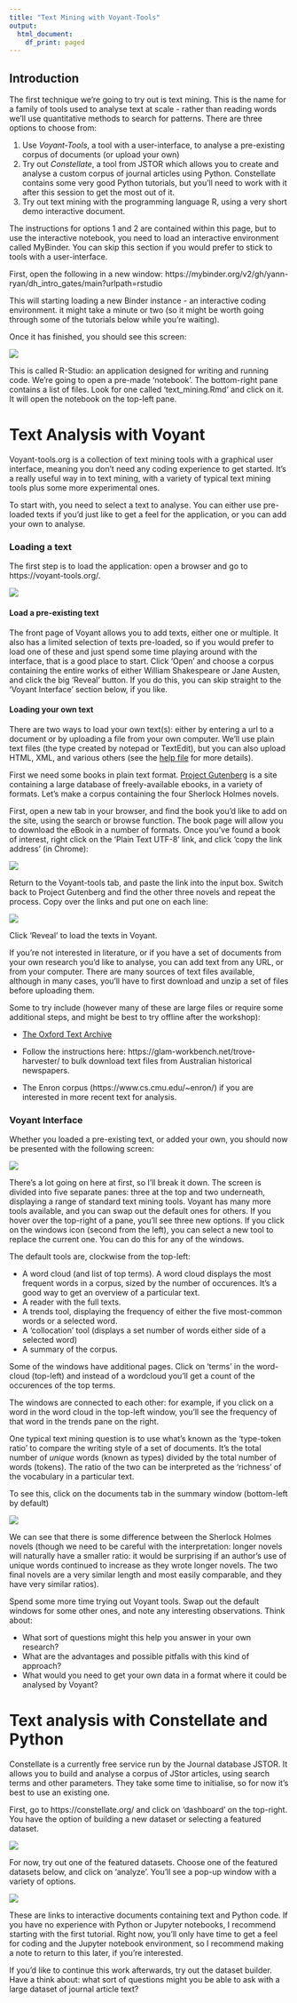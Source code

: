 ```yaml
---
title: "Text Mining with Voyant-Tools"
output:
  html_document:
    df_print: paged
---
```


## Introduction

The first technique we're going to try out is text mining. This is the name for a family of tools used to analyse text at scale - rather than reading words we'll use quantitative methods to search for patterns. There are three options to choose from:

1. Use *Voyant-Tools*, a tool with a user-interface, to analyse a pre-existing corpus of documents (or upload your own)
2. Try out *Constellate*, a tool from JSTOR which allows you to create and analyse a custom corpus of journal articles using Python. Constellate contains some very good Python tutorials, but you'll need to work with it after this session to get the most out of it.
3. Try out text mining with the programming language R, using a very short demo interactive document. 

The instructions for options 1 and 2 are contained within this page, but to use the interactive notebook, you need to load an interactive environment called MyBinder. You can skip this section if you would prefer to stick to tools with a user-interface.

First, open the following in a new window: https://mybinder.org/v2/gh/yann-ryan/dh_intro_gates/main?urlpath=rstudio

This will starting loading a new Binder instance - an interactive coding environment. it might take a minute or two (so it might be worth going through some of the tutorials below while you're waiting).

Once it has finished, you should see this screen: 

![](dh_definitions_bot/Screen Shot 2021-05-23 at 23.12.38.png)

This is called R-Studio: an application designed for writing and running code. We're going to open a pre-made 'notebook'. The bottom-right pane contains a list of files. Look for one called 'text_mining.Rmd' and click on it. It will open the notebook on the top-left pane.

# Text Analysis with Voyant

Voyant-tools.org is a collection of text mining tools with a graphical user interface, meaning you don't need any coding experience to get started. It's a really useful way in to text mining, with a variety of typical text mining tools plus some more experimental ones. 

To start with, you need to select a text to analyse. You can either use pre-loaded texts if you'd just like to get a feel for the application, or you can add your own to analyse.

### Loading a text

The first step is to load the application: open a browser and go to https://voyant-tools.org/. 

![](dh_definitions_bot/Screenshot 2021-05-21 at 08.44.56.png)

#### Load a pre-existing text  

The front page of Voyant allows you to add texts, either one or multiple. It also has a limited selection of texts pre-loaded, so if you would prefer to load one of these and just spend some time playing around with the interface, that is a good place to start. Click 'Open' and choose a corpus containing the entire works of either William Shakespeare or Jane Austen, and click the big 'Reveal' button. If you do this, you can skip straight to the 'Voyant Interface' section below, if you like.

#### Loading your own text

There are two ways to load your own text(s): either by entering a url to a document or by uploading a file from your own computer. We'll use plain text files (the type created by notepad or TextEdit), but you can also upload HTML, XML, and various others (see the [help file](https://voyant-tools.org/docs/#!/guide/corpuscreator-section-input-format) for more details).

First we need some books in plain text format. [Project Gutenberg](https://www.gutenberg.org/) is a site containing a large database of freely-available ebooks, in a variety of formats. Let's make a corpus containing the four Sherlock Holmes novels. 

First, open a new tab in your browser, and find the book you'd like to add on the site, using the search or browse function. The book page will allow you to download the eBook in a number of formats. Once you've found a book of interest, right click on the 'Plain Text UTF-8' link, and click 'copy the link address' (in Chrome):

![](dh_definitions_bot/Screenshot 2021-05-21 at 09.06.56.png)

Return to the Voyant-tools tab, and paste the link into the input box. Switch back to Project Gutenberg and find the other three novels and repeat the process. Copy over the links and put one on each line:

![](dh_definitions_bot/Screenshot 2021-05-21 at 09.08.52.png)

Click 'Reveal' to load the texts in Voyant.

If you're not interested in literature, or if you have a set of documents from your own research you'd like to analyse, you can add text from any URL, or from your computer. There are many sources of text files available, although in many cases, you'll have to first download and unzip a set of files before uploading them. 

Some to try include (however many of these are large files or require some additional steps, and might be best to try offline after the workshop):

*   [The Oxford Text Archive](https://ota.bodleian.ox.ac.uk/)

*   Follow the instructions here: https://glam-workbench.net/trove-harvester/ to bulk download text files from Australian historical newspapers.

*   The Enron corpus (https://www.cs.cmu.edu/~enron/) if you are interested in more recent text for analysis.

### Voyant Interface  

Whether you loaded a pre-existing text, or added your own, you should now be presented with the following screen:

![](dh_definitions_bot/Screenshot 2021-05-21 at 09.12.04.png)

There's a lot going on here at first, so I'll break it down. The screen is divided into five separate panes: three at the top and two underneath, displaying a range of standard text mining tools. Voyant has many more tools available, and you can swap out the default ones for others. If you hover over the top-right of a pane, you'll see three new options. If you click on the windows icon (second from the left), you can select a new tool to replace the current one. You can do this for any of the windows. 

The default tools are, clockwise from the top-left: 

* A word cloud (and list of top terms). A word cloud displays the most frequent words in a corpus, sized by the number of occurences. It's a good way to get an overview of a particular text.
* A reader with the full texts. 
* A trends tool, displaying the frequency of either the five most-common words or a selected word.
* A 'collocation' tool (displays a set number of words either side of a selected word)
* A summary of the corpus. 


Some of the windows have additional pages. Click on 'terms' in the word-cloud (top-left) and instead of a wordcloud you'll get a count of the occurences of the top terms. 

The windows are connected to each other: for example, if you click on a word in the word cloud in the top-left window, you'll see the frequency of that word in the trends pane on the right. 

One typical text mining question is to use what's known as the 'type-token ratio' to compare the writing style of a set of documents. It's the total number of *unique* words (known as types) divided  by the total number of words (tokens). The ratio of the two can be interpreted as the 'richness' of the vocabulary in a particular text.  

To see this, click on the documents tab in the summary window (bottom-left by default)

![](dh_definitions_bot/Screenshot 2021-05-21 at 09.41.43.png)

We can see that there is some difference between the Sherlock Holmes novels (though we need to be careful with the interpretation: longer novels will naturally have a smaller ratio: it would be surprising if an author's use of unique words continued to increase as they wrote longer novels. The two final novels are a very similar length and most easily comparable, and they have very similar ratios).

Spend some more time trying out Voyant tools. Swap out the default windows for some other ones, and note any interesting observations. Think about:

* What sort of questions might this help you answer in your own research?
* What are the advantages and possible pitfalls with this kind of approach?
* What would you need to get your own data in a format where it could be analysed by Voyant?

# Text analysis with Constellate and Python

Constellate is a currently free service run by the Journal database JSTOR. It allows you to build and analyse a corpus of JStor articles, using search terms and other parameters. They take some time to initialise, so for now it's best to use an existing one. 

First, go to https://constellate.org/ and click on 'dashboard' on the top-right. You have the option of building a new dataset or selecting a featured dataset. 

![](dh_definitions_bot/Screen Shot 2021-05-24 at 09.37.02.png)

For now, try out one of the featured datasets. Choose one of the featured datasets below, and click on 'analyze'. You'll see a pop-up window with a variety of options. 

![](dh_definitions_bot/Screen Shot 2021-05-24 at 09.38.17.png)

These are links to interactive documents containing text and Python code. If you have no experience with Python or Jupyter notebooks, I recommend starting with the first tutorial. Right now, you'll only have time to get a feel for coding and the Jupyter notebook environment, so I recommend making a note to return to this later, if you're interested. 

If you'd like to continue this work afterwards, try out the dataset builder. Have a think about: what sort of questions might you be able to ask with a large dataset of journal article text?

